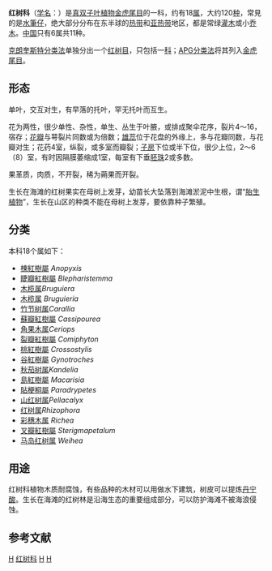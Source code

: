 {{Automatic Taxobox
| fossil_range = {{fossil range|渐新世|現代}}
| image = Bruguiera gymnorrhiza.jpg
| image_caption = [[木欖|木欖]] ''Bruguiera gymnorrhiza''
| taxon = Rhizophoraceae
| authority = [[Pers.|Pers.]] 1806
| type genus= [[红树属|红树属]]<br>''Rhizophora''
| type genus authority =[[L.|L.]], 1753
| diversity=约18属
| diversity link =#分类
| diversity ref={{r|theplantlist}}
|range_map = Rhizophoraceae Distribution.svg
|range_map_caption = 红树科的分布
{{unbulleted list|style=text-align:left; margin-left:1em
 |{{Legend2|#007000|热带树林（陆地）}}
 |{{Legend2|#0000FF|红树林}}
}}}}

'''红树科'''（[[学名|学名]]：{{lang|la|Rhizophoraceae}}）是[[真双子叶植物|真双子叶植物]][[金虎尾目|金虎尾目]]的一科，约有18[[属|属]]{{r|theplantlist}}，大约120[[种|种]]，常見的是[[水筆仔|水筆仔]]，绝大部分分布在东半球的[[热带|热带]]和[[亚热带|亚热带]]地区，都是常绿[[灌木|灌木]]或小[[乔木|乔木]]。[[中国|中国]]只有6属共11种。

[[克朗奎斯特分类法|克朗奎斯特分类法]]单独分出一个[[红树目|红树目]]，只包括一[[科_(生物)|科]]；[[APG分类法|APG分类法]]将其列入[[金虎尾目|金虎尾目]]。

== 形态 ==
单叶，交互对生，有早落的托叶，罕无托叶而互生。

花为两性，很少单性、杂性，单生、丛生于叶腋，或排成聚伞花序，裂片4～16，宿存；[[花瓣|花瓣]]与萼裂片同数或为倍数；[[雄蕊|雄蕊]]位于花盘的外缘上，多与花瓣同数，与花瓣对生；花药4室，纵裂，或多室而瓣裂；[[子房|子房]]下位或半下位，很少上位，2～6（8）室，有时因隔膜萎缩成1室，每室有下垂[[胚珠|胚珠]]2或多数。

果革质，肉质，不开裂，稀为蒴果而开裂。

生长在海滩的红树果实在母树上发芽，幼苗长大坠落到海滩淤泥中生根，谓“[[胎生植物|胎生植物]]”，生长在山区的种类不能在母树上发芽，要依靠种子繁殖。

== 分类 ==
本科18个属如下{{r|theplantlist|HAST}}：
* [[楝紅樹屬|楝紅樹屬]] ''Anopyxis''
* [[睫瓣紅樹屬|睫瓣紅樹屬]] ''Blepharistemma''
* [[木榄属|木榄属]]''Bruguiera''
* [[木榄属|木榄属]] ''Bruguieria''
* [[竹节树属|竹节树属]]''Carallia''
* [[蘇瓣紅樹屬|蘇瓣紅樹屬]] ''Cassipourea''
* [[角果木属|角果木属]]''Ceriops''
* [[裂瓣紅樹屬|裂瓣紅樹屬]] ''Comiphyton''
* [[桃紅樹屬|桃紅樹屬]] ''Crossostylis''
* [[谷紅樹屬|谷紅樹屬]] ''Gynotroches''
* [[秋茄树属|秋茄树属]]''Kandelia''
* [[島紅樹屬|島紅樹屬]] ''Macarisia''
* [[貼梗桐屬|貼梗桐屬]] ''Paradrypetes''
* [[山红树属|山红树属]]''Pellacalyx''
* [[红树属|红树属]]''Rhizophora''
* [[彩穗木属|彩穗木属]] ''Richea''
* [[叉瓣紅樹屬|叉瓣紅樹屬]] ''Sterigmapetalum''
* [[马岛红树属|马岛红树属]] ''Weihea''

== 用途 ==
红树科植物木质耐腐蚀，有些品种的木材可以用做水下建筑，树皮可以提炼[[鞣质|丹宁酸]]。生长在海滩的红树林是沿海生态的重要组成部分，可以防护海滩不被海浪侵蚀。

==参考文献==
{{reflist|refs=
<ref name="HAST">{{cite web |title=Rhizophoraceae 紅樹科 |url=http://www.hast.biodiv.tw/Taxon/Genus_SpeciesListC.aspx?familyID=460 |website=臺灣本土植物資料庫 |publisher=中央研究院生物多樣性研究中心 |accessdate=2018-11-11}}</ref>
<ref name="theplantlist">[http://www.theplantlist.org/1.1/browse/A/Rhizophoraceae/ Rhizophoraceae]. In: ''The Plant List'' (2013). Version 1.1. Published on the Internet; http://www.theplantlist.org/ [2018-11-11]. </ref>
}}

{{taxonbar}}

[[Category:植物科名|H]]
[[Category:红树科|]]
[[Category:1806年描述的分類群|H]]
[[Category:克里斯蒂安·亨德里克·珀森命名的生物分类|H]]